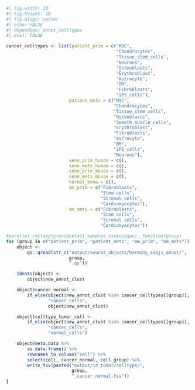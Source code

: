 ```r
#| fig.width: 10
#| fig.height: 10
#| fig.align: center
#| echo: FALSE
#| dependson: annot_celltypes
#| eval: FALSE

cancer_celltypes <- list(patient_prim = c("MSC",
                                          "Chondrocytes",
                                          "Tissue_stem_cells",
                                          "Neurons",
                                          "Osteoblasts",
                                          "Erythroblast",
                                          "Astrocyte",
                                          "BM",
                                          "Fibroblasts",
                                          "iPS_cells"),
                        patient_mets = c("MSC",
                                         "Chondrocytes",
                                         "Tissue_stem_cells",
                                         "Osteoblasts",
                                         "Smooth_muscle_cells",
                                         "Erythroblast",
                                         "Fibroblasts",
                                         "Astrocyte",
                                         "BM",
                                         "iPS_cells",
                                         "Neurons"),
                        xeno_prim_human = c(),
                        xeno_mets_human = c(),
                        xeno_prim_mouse = c(),
                        xeno_mets_mouse = c(),
                        normal_bone = c(),
                        mm_prim = c("Fibroblasts",
                                    "Stem cells",
                                    "Stromal cells",
                                    "Cardiomyocytes"),
                        mm_mets = c("Fibroblasts",
                                    "Stem cells",
                                    "Stromal cells",
                                    "Cardiomyocytes"))

#parallel::mclapply(unique(all_samples_csv$unique), function(group)
for (group in c("patient_prim", "patient_mets", "mm_prim", "mm_mets")) {
    object <-
        qs::qread(str_c("output/seurat_objects/harmony_sobjs_annot/",
                        group,
                        ".qs"))

    Idents(object) <-
        object$new_annot_clust

    object$cancer_normal <-
        if_else(object$new_annot_clust %in% cancer_celltypes[[group]],
                "cancer_cells",
                object$new_annot_clust)

    object$celltype_tumor_call <-
        if_else(object$new_annot_clust %in% cancer_celltypes[[group]],
                "cancer_cells",
                "normal_cells")

    object@meta.data %>%
        as.data.frame() %>%
        rownames_to_column("cell") %>%
        select(cell, cancer_normal, cell_group) %>%
        write_tsv(paste0("output/id_tumor/celltype/",
                         group,
                         "_cancer_normal.tsv"))
}
```
